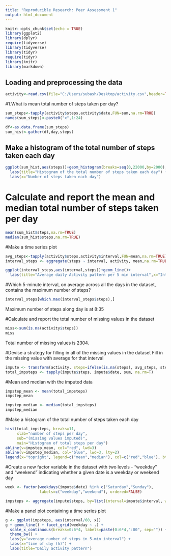 ---
title: "Reproducible Research: Peer Assessment 1"
output: html_document
---

```{r setup, include=FALSE}
knitr::opts_chunk$set(echo = TRUE)
library(ggplot2)
library(dplyr)
require(tidyverse)
library(tidyverse)
library(tidyr)
require(tidyr)
library(knitr)
library(markdown)
```

## Loading and preprocessing the data


```{r load}
activity<-read.csv(file="C:/Users/subash/Desktop/activity.csv",header=TRUE,sep=",",colClasses=c("integer", "Date", "integer"))


```
#1.What is mean total number of steps taken per day?
```{r sum}
sum_steps<-tapply(activity$steps,activity$date,FUN=sum,na.rm=TRUE)
names(sum_steps)<-paste0("x",1:24)

df<-as.data.frame(sum_steps)
sum_hist<-gather(df,day,steps)
```

## Make a histogram of the total number of steps taken each day

```{r hist_sum, echo=TRUE}

ggplot(sum_hist,aes(steps))+geom_histogram(breaks=seq(0,22000,by=2000),col="red",fill="red")+
  labs(title="Histogram of the total number of steps taken each day") +
  labs(x="Number of steps taken each day")
```
# Calculate and report the mean and median total number of steps taken per day
```{r mean_median,echo=TRUE}
mean(sum_hist$steps,na.rm=TRUE)
median(sum_hist$steps,na.rm=TRUE)
```
#Make a time series plot
```{r time_series, echo=TRUE}
avg_steps<-tapply(activity$steps,activity$interval,FUN=mean,na.rm=TRUE)
interval_steps <- aggregate(steps ~ interval, activity, mean,na.rm=TRUE)

ggplot(interval_steps,aes(interval,steps))+geom_line()+
  labs(title="Average daily Activity pattern per 5 min interval",x="Interval",y="Average Number of days")
```
#Which 5-minute interval, on average across all the days in the dataset, contains the maximum number of steps?
```{r max_avg,echo=TRUE}
interval_steps[which.max(interval_steps$steps),]
```
Maximum number of steps along day is at 8:35

#Calculate and report the total number of missing values in the dataset
```{r missing,echo=TRUE}
miss<-sum(is.na(activity$steps))
miss
```
Total number of missing values is 2304.

#Devise a strategy for filling in all of the missing values in the dataset
Fill in the missing value with average for that interval
```{r impute,echo=TRUE}
impute <- transform(activity, steps=ifelse(is.na(steps), avg_steps, steps))
total_impsteps <- tapply(impute$steps, impute$date, sum, na.rm=T)
```
#Mean and median with the imputed data
```{r imp,echo=TRUE}
impstep_mean <- mean(total_impsteps)
impstep_mean

impstep_median <- median(total_impsteps)
impstep_median
```
#Make a histogram of the total number of steps taken each day
```{r hist_imp,echo=TRUE}
hist(total_impsteps, breaks=11, 
     xlab="number of steps per day", 
     sub="(missing values imputed)",
     main="Histogram of total steps per day")
abline(v=impstep_mean, col="red", lwd=3)
abline(v=impstep_median, col="blue", lwd=3, lty=2)
legend(x="topright", legend=c("mean","median"), col=c("red","blue"), bty="n", lwd=3)
```
#Create a new factor variable in the dataset with two levels - "weekday" and "weekend" indicating whether a given date is a weekday or weekend day
```{r new,echo=TRUE}
week <- factor(weekdays(impute$date) %in% c("Saturday","Sunday"), 
               labels=c("weekday","weekend"), ordered=FALSE)

impsteps <- aggregate(impute$steps, by=list(interval=impute$interval, weekday=week), mean)
```
#Make a panel plot containing a time series plot
```{r panel,echo=TRUE}
g <- ggplot(impsteps, aes(interval/60, x))
g + geom_line() + facet_grid(weekday ~ .) +
  scale_x_continuous(breaks=0:6*4, labels=paste(0:6*4,":00", sep="")) +
  theme_bw() +
  labs(y="average number of steps in 5-min interval") +
  labs(x="time of day (h)") +
  labs(title="Daily activity pattern")
```


  